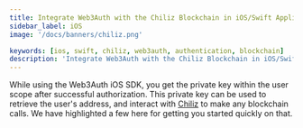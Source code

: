 ```yaml
---
title: Integrate Web3Auth with the Chiliz Blockchain in iOS/Swift Applications
sidebar_label: iOS
image: '/docs/banners/chiliz.png'

keywords: [ios, swift, chiliz, web3auth, authentication, blockchain]
description: 'Integrate Web3Auth with the Chiliz Blockchain in iOS/Swift Applications | Embedded Wallets'
---
```



<SEO
  title="Integrate Web3Auth with the Chiliz Blockchain in iOS/Swift Applications"
  description="Integrate Web3Auth with the Chiliz Blockchain in iOS/Swift Applications | Embedded Wallets"
  image="https://web3auth.io/docs/banners/chiliz.png"
  slug="/embedded-wallets/connect-blockchain/evm/chiliz/ios"
/>

While using the Web3Auth iOS SDK, you get the private key within the user scope after successful authorization. This private key can be used to retrieve the user's address, and interact with [Chiliz](https://chiliz.com) to make any blockchain calls. We have highlighted a few here for getting you started quickly on that.

<EVMInteraction />
